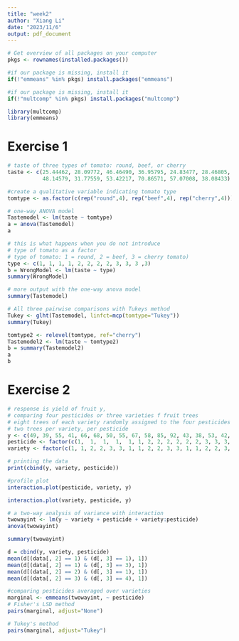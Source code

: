 ```yaml
---
title: "week2"
author: "Xiang Li"
date: "2023/11/6"
output: pdf_document
---
```

```r
# Get overview of all packages on your computer
pkgs <- rownames(installed.packages())

#if our package is missing, install it
if(!"emmeans" %in% pkgs) install.packages("emmeans")

#if our package is missing, install it
if(!"multcomp" %in% pkgs) install.packages("multcomp")

library(multcomp)
library(emmeans)
```
# Exercise 1
```r
# taste of three types of tomato: round, beef, or cherry
taste <- c(25.44462, 28.09772, 46.46490, 36.95795, 24.83477, 28.46805,
           48.14579, 31.77559, 53.42217, 70.86571, 57.07008, 38.08433)

#create a qualitative variable indicating tomato type
tomtype <- as.factor(c(rep("round",4), rep("beef",4), rep("cherry",4)))

# one-way ANOVA model
Tastemodel <- lm(taste ~ tomtype)
a = anova(Tastemodel)
a
```
```r
# this is what happens when you do not introduce
# type of tomato as a factor
# type of tomato: 1 = round, 2 = beef, 3 = cherry tomato)
type <- c(1, 1, 1, 1, 2, 2, 2, 2, 3, 3, 3 ,3)
b = WrongModel <- lm(taste ~ type)
summary(WrongModel)
```
```r
# more output with the one-way anova model
summary(Tastemodel)
```
```r
# All three pairwise comparisons with Tukeys method
Tukey <- glht(Tastemodel, linfct=mcp(tomtype="Tukey"))
summary(Tukey)
```
```r
tomtype2 <- relevel(tomtype, ref="cherry")
Tastemodel2 <- lm(taste ~ tomtype2)
b = summary(Tastemodel2)
a
b
```
# Exercise 2
```r
# response is yield of fruit y,
# comparing four pesticides or three varieties f fruit trees
# eight trees of each variety randomly assigned to the four pesticides
# two trees per variety, per pesticide
y <- c(49, 39, 55, 41, 66, 68, 50, 55, 67, 58, 85, 92, 43, 38, 53, 42, 69, 62, 53, 48, 85, 73, 85, 99)
pesticide <- factor(c(1,  1,  1,  1,  1, 1, 2, 2, 2, 2, 2, 2, 3, 3, 3, 3, 3, 3, 4, 4, 4, 4, 4, 4))
variety <- factor(c(1, 1, 2, 2, 3, 3, 1, 1, 2, 2, 3, 3, 1, 1, 2, 2, 3, 3, 1, 1, 2, 2, 3, 3))

# printing the data
print(cbind(y, variety, pesticide))

#profile plot
interaction.plot(pesticide, variety, y)
```
```r
interaction.plot(variety, pesticide, y)
```
```r
# a two-way analysis of variance with interaction
twowayint <- lm(y ~ variety + pesticide + variety:pesticide)
anova(twowayint)
```
```r
summary(twowayint)
```
```r
d = cbind(y, variety, pesticide)
mean(d[(data[, 2] == 1) & (d[, 3] == 1), 1])
mean(d[(data[, 2] == 1) & (d[, 3] == 3), 1])
mean(d[(data[, 2] == 2) & (d[, 3] == 1), 1])
mean(d[(data[, 2] == 3) & (d[, 3] == 4), 1])
```
```r
#comparing pesticides averaged over varieties
marginal <- emmeans(twowayint, ~ pesticide)
# Fisher's LSD method
pairs(marginal, adjust="None")
```
```r
# Tukey's method
pairs(marginal, adjust="Tukey")
```
